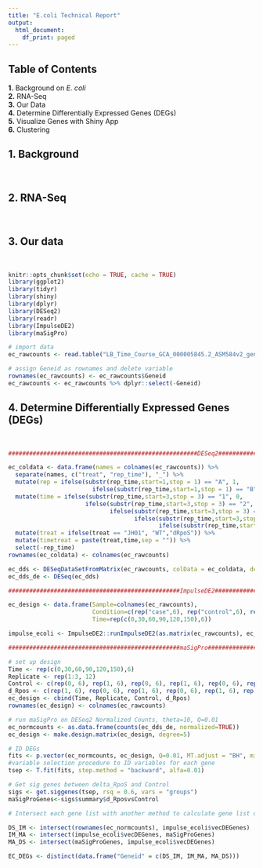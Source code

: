```yaml
---
title: "E.coli Technical Report"
output:
  html_document:
    df_print: paged
---
```


## Table of Contents
**1.** Background on *E. coli*  
**2.** RNA-Seq  
**3.** Our Data  
**4.** Determine Differentially Expressed Genes (DEGs)  
**5.** Visualize Genes with Shiny App  
**6.** Clustering

## 1. Background
$~$

## 2. RNA-Seq
$~$

## 3. Our data
$~$
```r

knitr::opts_chunk$set(echo = TRUE, cache = TRUE)
library(ggplot2)
library(tidyr)
library(shiny)
library(dplyr)
library(DESeq2)
library(readr)
library(ImpulseDE2)
library(maSigPro)
```

```r
# import data
ec_rawcounts <- read.table("LB_Time_Course_GCA_000005845.2_ASM584v2_genomic_counts.txt", header = TRUE)

# assign Geneid as rownames and delete variable
rownames(ec_rawcounts) <- ec_rawcounts$Geneid
ec_rawcounts <- ec_rawcounts %>% dplyr::select(-Geneid)
```

## 4. Determine Differentially Expressed Genes (DEGs)
$~$

```r
######################################################DESeq2#########################################################

ec_coldata <- data.frame(names = colnames(ec_rawcounts)) %>%
  separate(names, c("treat", "rep_time"), "_") %>%
  mutate(rep = ifelse(substr(rep_time,start=1,stop = 1) == "A", 1, 
                        ifelse(substr(rep_time,start=1,stop = 1) == "B", 2, 3))) %>%
  mutate(time = ifelse(substr(rep_time,start=3,stop = 3) == "1", 0,
                      ifelse(substr(rep_time,start=3,stop = 3) == "2", 30,
                             ifelse(substr(rep_time,start=3,stop = 3) == "3", 60,
                                    ifelse(substr(rep_time,start=3,stop = 3) == "4", 90,
                                           ifelse(substr(rep_time,start=3,stop = 3) == "5", 120, 150)))))) %>%
  mutate(treat = ifelse(treat == "JH01", "WT","dRpoS")) %>%
  mutate(timetreat = paste(treat,time,sep = "")) %>%
  select(-rep_time)
rownames(ec_coldata) <- colnames(ec_rawcounts)
```

```r
ec_dds <- DESeqDataSetFromMatrix(ec_rawcounts, colData = ec_coldata, design = ~ timetreat)
ec_dds_de <- DESeq(ec_dds)
```

```r
#################################################ImpulseDE2####################################################

ec_design <- data.frame(Sample=colnames(ec_rawcounts),
                        Condition=c(rep("case",6), rep("control",6), rep("case",6), rep("control",6), rep("case",6), rep("control",6)), 
                        Time=rep(c(0,30,60,90,120,150),6))
```

```r
impulse_ecoli <- ImpulseDE2::runImpulseDE2(as.matrix(ec_rawcounts), ec_design, boolCaseCtrl=TRUE, vecConfounders=NULL, scaQThres = 0.01, boolIdentifyTransients = TRUE)
```

```r
#################################################maSigPro######################################################

# set up design
Time <- rep(c(0,30,60,90,120,150),6)
Replicate <- rep(1:3, 12)
Control <- c(rep(0, 6), rep(1, 6), rep(0, 6), rep(1, 6), rep(0, 6), rep(1,6))
d_Rpos <- c(rep(1, 6), rep(0, 6), rep(1, 6), rep(0, 6), rep(1, 6), rep(0, 6))
ec_design <- cbind(Time, Replicate, Control, d_Rpos)
rownames(ec_design) <- colnames(ec_rawcounts)

# run maSigPro on DESeq2 Normalized Counts, theta=10, Q=0.01
ec_normcounts <- as.data.frame(counts(ec_dds_de, normalized=TRUE))
ec_design <- make.design.matrix(ec_design, degree=5)
```

```r
# ID DEGs
fits <- p.vector(ec_normcounts, ec_design, Q=0.01, MT.adjust = "BH", min.obs=6, counts=TRUE)
#variable selection procedure to ID variables for each gene
tsep <- T.fit(fits, step.method = "backward", alfa=0.01)

# Get sig genes between delta_RpoS and Control
sigs <- get.siggenes(tsep, rsq = 0.6, vars = "groups")
maSigProGenes<-sigs$summary$d_RposvsControl
```

```r
# Intersect each gene list with another method to calculate gene list of DEGs found in 2 < methods

DS_IM <- intersect(rownames(ec_normcounts), impulse_ecoli$vecDEGenes)
IM_MA <- intersect(impulse_ecoli$vecDEGenes, maSigProGenes)
MA_DS <- intersect(maSigProGenes, impulse_ecoli$vecDEGenes)

EC_DEGs <- distinct(data.frame("Geneid" = c(DS_IM, IM_MA, MA_DS)))
```
